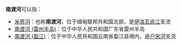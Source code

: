 '''南渡河'''可以指：
*[[米界河|米界河]]：也称'''南渡河'''，位于缅甸联邦共和国北部，是[[伊洛瓦底江|伊洛瓦底江]]支流
*[[南渡河_(雷州半岛)|南渡河 (雷州半岛)]]：位于中华人民共和国广东省雷州半岛
*[[南渡河_(盈江)|南渡河 (盈江)]]：位于中华人民共和国云南省盈江县境内，是[[户宋河|户宋河]]支流
{{disambig|cat=三字地名消歧义}}